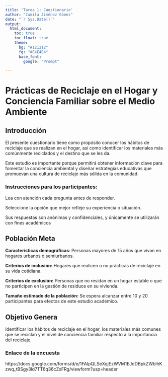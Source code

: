 ---
title: 'Tarea 1: Cuestionario'
author: "Camila Jiménez Gómez"
date: "`r Sys.Date()`"
output: 
  html_document:
    toc: true
    toc_float: true
    theme:
      bg: "#121212"
      fg: "#E4E4E4"
      base_font:
        google: "Prompt"

---

# Prácticas de Reciclaje en el Hogar y Conciencia Familiar sobre el Medio Ambiente


## Introducción

El presente cuestionario tiene como propósito conocer los hábitos de reciclaje que se realizan en el hogar, así como identificar los materiales más comúnmente reciclados y el destino que se les da.

Este estudio es importante porque permitirá obtener información clave para fomentar la conciencia ambiental y diseñar estrategias educativas que promuevan una cultura de reciclaje más sólida en la comunidad.


### Instrucciones para los participantes: 

Lea con atención cada pregunta antes de responder.

Seleccione la opción que mejor refleje su experiencia o situación.

Sus respuestas son anónimas y confidenciales, y únicamente se utilizarán con fines académicos


## Población Meta 

**Características demográficas**: Personas mayores de 15 años que vivan en hogares urbanos o semiurbanos.

**Criterios de inclusión:** Hogares que realicen o no prácticas de reciclaje en su vida cotidiana.

**Criterios de exclusión:** Personas que no residan en un hogar estable o que no participen en la gestión de residuos en su vivienda.

**Tamaño estimado de la población:** Se espera alcanzar entre 10 y 20 participantes para efectos de este estudio académico.


## Objetivo Genera

Identificar los hábitos de reciclaje en el hogar, los materiales más comunes que se reciclan y el nivel de conciencia familiar respecto a la importancia del reciclaje.


### Enlace de la encuesta
https://docs.google.com/forms/d/e/1FAIpQLSeXqjEzWVM1EJdDBpkZWblhKzwq_tBSgy3ld7TT6q36cZxFRg/viewform?usp=header 
